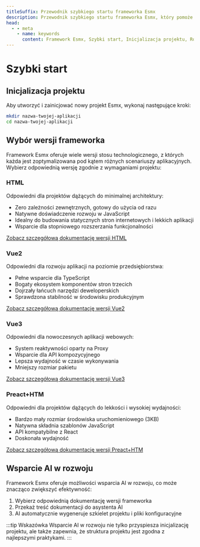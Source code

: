 ```yaml
---
titleSuffix: Przewodnik szybkiego startu frameworka Esmx
description: Przewodnik szybkiego startu frameworka Esmx, który pomoże Ci rozpocząć projekt od zera, obejmujący inicjalizację projektu, wybór wersji frameworka oraz wsparcie AI w rozwoju.
head:
  - - meta
    - name: keywords
      content: Framework Esmx, Szybki start, Inicjalizacja projektu, Rozwój Vue, Rozwój HTML, Wsparcie AI
---
```


# Szybki start

## Inicjalizacja projektu

Aby utworzyć i zainicjować nowy projekt Esmx, wykonaj następujące kroki:

```bash
mkdir nazwa-twojej-aplikacji
cd nazwa-twojej-aplikacji
```

## Wybór wersji frameworka

Framework Esmx oferuje wiele wersji stosu technologicznego, z których każda jest zoptymalizowana pod kątem różnych scenariuszy aplikacyjnych. Wybierz odpowiednią wersję zgodnie z wymaganiami projektu:

### HTML

Odpowiedni dla projektów dążących do minimalnej architektury:

- Zero zależności zewnętrznych, gotowy do użycia od razu
- Natywne doświadczenie rozwoju w JavaScript
- Idealny do budowania statycznych stron internetowych i lekkich aplikacji
- Wsparcie dla stopniowego rozszerzania funkcjonalności

[Zobacz szczegółową dokumentację wersji HTML](../frameworks/html.md)

### Vue2

Odpowiedni dla rozwoju aplikacji na poziomie przedsiębiorstwa:

- Pełne wsparcie dla TypeScript
- Bogaty ekosystem komponentów stron trzecich
- Dojrzały łańcuch narzędzi deweloperskich
- Sprawdzona stabilność w środowisku produkcyjnym

[Zobacz szczegółową dokumentację wersji Vue2](../frameworks/vue2.md)

### Vue3

Odpowiedni dla nowoczesnych aplikacji webowych:

- System reaktywności oparty na Proxy
- Wsparcie dla API kompozycyjnego
- Lepsza wydajność w czasie wykonywania
- Mniejszy rozmiar pakietu

[Zobacz szczegółową dokumentację wersji Vue3](../frameworks/vue3.md)

### Preact+HTM

Odpowiedni dla projektów dążących do lekkości i wysokiej wydajności:

- Bardzo mały rozmiar środowiska uruchomieniowego (3KB)
- Natywna składnia szablonów JavaScript
- API kompatybilne z React
- Doskonała wydajność

[Zobacz szczegółową dokumentację wersji Preact+HTM](../frameworks/preact-htm.md)

## Wsparcie AI w rozwoju

Framework Esmx oferuje możliwości wsparcia AI w rozwoju, co może znacząco zwiększyć efektywność:

1. Wybierz odpowiednią dokumentację wersji frameworka
2. Przekaż treść dokumentacji do asystenta AI
3. AI automatycznie wygeneruje szkielet projektu i pliki konfiguracyjne

:::tip Wskazówka
Wsparcie AI w rozwoju nie tylko przyspiesza inicjalizację projektu, ale także zapewnia, że struktura projektu jest zgodna z najlepszymi praktykami.
:::